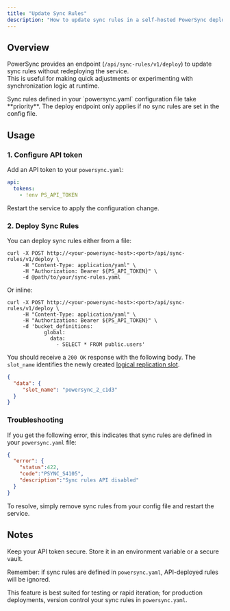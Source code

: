 ```yaml
---
title: "Update Sync Rules"
description: "How to update sync rules in a self-hosted PowerSync deployment"
---
```


## Overview

PowerSync provides an endpoint (`/api/sync-rules/v1/deploy`) to update sync rules without redeploying the service.  
This is useful for making quick adjustments or experimenting with synchronization logic at runtime.

<Info>
Sync rules defined in your `powersync.yaml` configuration file take **priority**.  
The deploy endpoint only applies if no sync rules are set in the config file.
</Info>

## Usage

### 1. Configure API token

Add an API token to your `powersync.yaml`:

```yaml
api:
  tokens:
    - !env PS_API_TOKEN
```

Restart the service to apply the configuration change.

### 2. Deploy Sync Rules

You can deploy sync rules either from a file: 

```shell
curl -X POST http://<your-powersync-host>:<port>/api/sync-rules/v1/deploy \
     -H "Content-Type: application/yaml" \
     -H "Authorization: Bearer ${PS_API_TOKEN}" \
     -d @path/to/your/sync-rules.yaml
```

Or inline:

```shell
curl -X POST http://<your-powersync-host>:<port>/api/sync-rules/v1/deploy \
     -H "Content-Type: application/yaml" \
     -H "Authorization: Bearer ${PS_API_TOKEN}" \
     -d 'bucket_definitions:
            global:
              data:
                - SELECT * FROM public.users'
```

You should receive a `200 OK` response with the following body.
The `slot_name` identifies the newly created [logical replication slot](/usage/lifecycle-maintenance/postgres-maintenance.mdx#logical-replication-slots).


```json
{ 
  "data": {
     "slot_name": "powersync_2_c1d3" 
  }
}
```

### Troubleshooting

If you get the following error, this indicates that sync rules are defined in your `powersync.yaml` file:

```json
{
  "error": {
    "status":422,
    "code":"PSYNC_S4105",
    "description":"Sync rules API disabled"
  }
}
```

To resolve, simply remove sync rules from your config file and restart the service.

## Notes

Keep your API token secure. Store it in an environment variable or a secure vault.

Remember: if sync rules are defined in `powersync.yaml`, API-deployed rules will be ignored.

This feature is best suited for testing or rapid iteration; for production deployments, version control your sync rules in `powersync.yaml`.